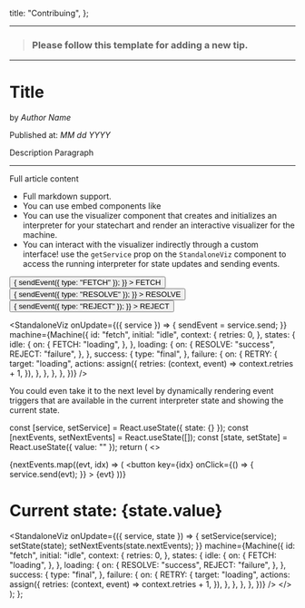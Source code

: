 
  title: "Contribuing",
};


---

> ### Please follow this template for adding a new tip.

---

# Title

by _Author Name_

Published at: _MM dd YYYY_

Description Paragraph

---

Full article content

- Full markdown support.
- You can use embed components like <CodeSandbox id="fervent-morse-wxueq" />
- You can use the visualizer component that creates and initializes an interpreter for your statechart and render an interactive visualizer for the machine.
- You can interact with the visualizer indirectly through a custom interface! use the `getService` prop on the `StandaloneViz` component to access the running interpreter for state updates and sending events.

<div>
  <button
    onClick={() => {
      sendEvent({ type: "FETCH" });
    }}
  >
    FETCH
  </button>
  <button
    onClick={() => {
      sendEvent({ type: "RESOLVE" });
    }}
  >
    RESOLVE
  </button>
  <button
    onClick={() => {
      sendEvent({ type: "REJECT" });
    }}
  >
    REJECT
  </button>
</div>


<StandaloneViz
  onUpdate={({ service }) => {
    sendEvent = service.send;
  }}
  machine={Machine({
    id: "fetch",
    initial: "idle",
    context: {
      retries: 0,
    },
    states: {
      idle: {
        on: {
          FETCH: "loading",
        },
      },
      loading: {
        on: {
          RESOLVE: "success",
          REJECT: "failure",
        },
      },
      success: {
        type: "final",
      },
      failure: {
        on: {
          RETRY: {
            target: "loading",
            actions: assign({
              retries: (context, event) => context.retries + 1,
            }),
          },
        },
      },
    },
  })}
/>

You could even take it to the next level by dynamically rendering event triggers that are available in the current interpreter state and showing the current state.

<!-- You can inline your React components right in the MDX file but be aware that the parsing is super tricky. Make sure you don't live any empty lines in between the code. -->

  const [service, setService] = React.useState({ state: {} });
  const [nextEvents, setNextEvents] = React.useState([]);
  const [state, setState] = React.useState({ value: "" });
  return (
    <>
      <div>
        {nextEvents.map((evt, idx) => (
          <button
            key={idx}
            onClick={() => {
              service.send(evt);
            }}
          >
            {evt}
          </button>
        ))}
      </div>
      <h1>Current state: {state.value}</h1>
      <StandaloneViz
        onUpdate={({ service, state }) => {
          setService(service);
          setState(state);
          setNextEvents(state.nextEvents);
        }}
        machine={Machine({
          id: "fetch",
          initial: "idle",
          context: {
            retries: 0,
          },
          states: {
            idle: {
              on: {
                FETCH: "loading",
              },
            },
            loading: {
              on: {
                RESOLVE: "success",
                REJECT: "failure",
              },
            },
            success: {
              type: "final",
            },
            failure: {
              on: {
                RETRY: {
                  target: "loading",
                  actions: assign({
                    retries: (context, event) => context.retries + 1,
                  }),
                },
              },
            },
          },
        })}
      />
    </>
  );
};

<Demo />
